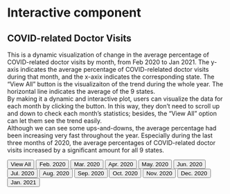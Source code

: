 # Interactive component
## COVID-related Doctor Visits

This is a dynamic visualization of change in the average percentage of COVID-related doctor visits by month, from Feb 2020 to Jan 2021. The y-axis indicates the average percentage of COVID-relelated doctor visits during that month, and the x-axix indicates the corresponding state. The "View All" button is the visualizaiton of the trend during the whole year. The horizontal line indicates the average of the 9 states.  
By making it a dynamic and interactive plot, users can visualize the data for each month by clicking the button. In this way, they don't need to scroll up and down to check each month's statistics; besides, the "View All" option can let them see the trend easily.  
Although we can see some ups-and-downs, the average percentage had been increasing very fast throughout the year. Especially during the last three months of 2020, the average percentages of COVID-related doctor visits increased by a significant amount for all 9 states.  


<script src="https://d3js.org/d3.v6.min.js"></script>

<button onclick="draw()">View All</button>
<button onclick="draw_graph(Feb)">Feb. 2020</button>
<button onclick="draw_graph(Mar)">Mar. 2020</button>
<button onclick="draw_graph(Apr)">Apr. 2020</button>
<button onclick="draw_graph(May)">May. 2020</button>
<button onclick="draw_graph(Jun)">Jun. 2020</button>
<button onclick="draw_graph(Jul)">Jul. 2020</button>
<button onclick="draw_graph(Aug)">Aug. 2020</button>
<button onclick="draw_graph(Sep)">Sep. 2020</button>
<button onclick="draw_graph(Oct)">Oct. 2020</button>
<button onclick="draw_graph(Nov)">Nov. 2020</button>
<button onclick="draw_graph(Dec)">Dec. 2020</button>
<button onclick="draw_graph(Jan)">Jan. 2021</button>

<div> <svg></svg> </div>
<div> <svg></svg> </div>

<script>

var Feb = [
   {state: "California", value: 4.911978/28},
   {state: "Colorado", value: 4.584743/28},
   {state: "Hawaii", value: 0.090302/28},
   {state: "Kansas", value: 1.718006/28},
   {state: "Missouri", value: 4.45724/28},
   {state: "New York", value: 7.087029/28},
   {state: "Texas", value: 5.480102/28},
   {state: "Virginia", value: 6.881053/28},
   {state: "Washington", value: 1.444013/28}
   
];

var Mar = [
   {state: "California", value: 27.189654/31},
   {state: "Colorado", value: 25.471162/31},
   {state: "Hawaii", value: 5.636526/31},
   {state: "Kansas", value: 11.989646/31},
   {state: "Missouri", value: 18.085835/31},
   {state: "New York", value: 61.611928/31},
   {state: "Texas", value: 25.637178/31},
   {state: "Virginia", value: 17.796065/31},
   {state: "Washington", value: 17.631186/31}
];

var Apr = [
   {state: "California", value: 87.261573/30},
   {state: "Colorado", value: 140.975956/30},
   {state: "Hawaii", value: 16.651112/30},
   {state: "Kansas", value: 47.864891/30},
   {state: "Missouri", value: 69.156867/30},
   {state: "New York", value: 340.808396/30},
   {state: "Texas", value: 72.296624/30},
   {state: "Virginia", value: 98.885782/30},
   {state: "Washington", value: 52.769612/30}
];

var May = [
   {state: "California", value: 106.07512/31},
   {state: "Colorado", value: 191.179056/31},
   {state: "Hawaii", value: 13.203001/31},
   {state: "Kansas", value: 41.960726/31},
   {state: "Missouri", value: 85.367832/31},
   {state: "New York", value: 468.542379/31},
   {state: "Texas", value: 87.633483/31},
   {state: "Virginia", value: 124.176575/31},
   {state: "Washington", value: 43.368969/31}
];

var Jun = [
   {state: "California", value: 125.174576/30},
   {state: "Colorado", value: 129.261618/30},
   {state: "Hawaii", value: 15.78409/30},
   {state: "Kansas", value: 57.807183/30},
   {state: "Missouri", value: 151.257491/30},
   {state: "New York", value: 188.128923/30},
   {state: "Texas", value: 223.446006/30},
   {state: "Virginia", value: 124.90202/30},
   {state: "Washington", value: 47.595383/30}
];

var Jul = [
   {state: "California", value: 237.110767/31},
   {state: "Colorado", value: 203.111977/31},
   {state: "Hawaii", value: 32.837678/31},
   {state: "Kansas", value: 139.009931/31},
   {state: "Missouri", value: 340.681952/31},
   {state: "New York", value: 224.235324/31},
   {state: "Texas", value: 361.351857/31},
   {state: "Virginia", value: 185.226694/31},
   {state: "Washington", value: 101.888888/31}
];

var Aug = [
   {state: "California", value: 178.172226/31},
   {state: "Colorado", value: 156.491966/31},
   {state: "Hawaii", value: 75.695594/31},
   {state: "Kansas", value: 104.515447/31},
   {state: "Missouri", value: 314.750352/31},
   {state: "New York", value: 299.277346/31},
   {state: "Texas", value: 188.746528/31},
   {state: "Virginia", value: 180.571618/31},
   {state: "Washington", value: 98.214082/31}
];

var Sep = [
   {state: "California", value: 149.455903/30},
   {state: "Colorado", value: 148.628463/30},
   {state: "Hawaii", value: 124.872849/30},
   {state: "Kansas", value: 130.58044/30},
   {state: "Missouri", value: 308.560611/30},
   {state: "New York", value: 299.186025/30},
   {state: "Texas", value: 168.02125/30},
   {state: "Virginia", value: 155.095897/30},
   {state: "Washington", value: 102.382745/30}
];

var Oct = [
   {state: "California", value: 185.847836/31},
   {state: "Colorado", value: 226.308697/31},
   {state: "Hawaii", value: 127.28611/31},
   {state: "Kansas", value: 184.267858/31},
   {state: "Missouri", value: 341.462707/31},
   {state: "New York", value: 372.813637/31},
   {state: "Texas", value: 255.386944/31},
   {state: "Virginia", value: 195.527509/31},
   {state: "Washington", value: 139.959937/31}
];

var Nov = [
   {state: "California", value: 420.900552/30},
   {state: "Colorado", value: 399.906982/30},
   {state: "Hawaii", value: 113.903075/30},
   {state: "Kansas", value: 348.994683/30},
   {state: "Missouri", value: 582.843621/30},
   {state: "New York", value: 605.573284/30},
   {state: "Texas", value: 437.775021/30},
   {state: "Virginia", value: 323.736034/30},
   {state: "Washington", value: 282.471332/30}
];

var Dec = [
   {state: "California", value: 650.322127/31},
   {state: "Colorado", value: 360.2109/31},
   {state: "Hawaii", value: 127.532846/31},
   {state: "Kansas", value: 388.977836/31},
   {state: "Missouri", value: 586.372943/31},
   {state: "New York", value: 740.584503/31},
   {state: "Texas", value: 588.7447/31},
   {state: "Virginia", value: 489.982801/31},
   {state: "Washington", value: 299.601257/31}
];

var Jan = [
   {state: "California", value: 450.33158/31},
   {state: "Colorado", value: 131.44109/31},
   {state: "Hawaii", value: 108.237603/31},
   {state: "Kansas", value: 227.594003/31},
   {state: "Missouri", value: 332.830723/31},
   {state: "New York", value: 454.840406/31},
   {state: "Texas", value: 433.430267/31},
   {state: "Virginia", value: 387.225547/31},
   {state: "Washington", value: 157.72949/31}
];

// margin
var mar = {left: 75, top: 35, right: 15, bottom: 35};
var height = 350 - mar.top - mar.bottom;
var width = 500 - mar.left - mar.right;
    

var svg = d3.select("svg")
    .attr("width", width + mar.left + mar.right)
    .attr("height", height + mar.top + mar.bottom)
  .append("g")
    .attr("transform",
          "translate(" + mar.left + "," + mar.top + ")");

var x = d3.scaleBand()
  .domain(Feb.map(function(d) { return d.state; }))
  .range([ 0, width ])
  .padding(0.25);
svg.append("g")
  .attr("transform", "translate(0," + height + ")")
  .call(d3.axisBottom(x));
  
var y = d3.scaleLinear()
  .domain([0, 25])
  .range([ height, 0]);
svg.append("g")
  .call(d3.axisLeft(y));
  
function draw_graph1(d) {
  
  var rec = svg.selectAll("rect")
    .data(d)

  rec.enter()
    .append("rect")
    .merge(rec)
    .transition()
    .duration(1500)
      .attr("x", d => x(d.state))
      .attr("y", d => y(d.value))
      .attr("width", x.bandwidth())
      .attr("height", d => height - y(d.value))
      .attr("fill", "lightblue")
  
}

function draw_graph2(d) {
  var data=0;
  
  for (let i = 0; i < d.length; i++) {
  data += 1/d.length*(d[i].value);
 }
 data = [data]
 
  svg.select("#myline")
   .remove()
    
    svg.append("line")   
    .style("stroke", "blue")
    .attr("id", "myline")
    .attr("x1", 0)    
    .attr("y1", y(data))     
    .attr("x2", mar.right+width)     
    .attr("y2", y(data));
}

function draw_graph(d) {
  draw_graph1(d);
  draw_graph2(d);
}

draw_graph(Feb)

function draw_Mar(){
  draw_graph2(Mar)
  var rec = svg.selectAll("rect").data(Mar)

  rec.enter()
    .append("rect")
    .merge(rec)
    .transition()
    .duration(1500)
      .attr("x", d => x(d.state))
      .attr("y", d => y(d.value))
      .attr("width", x.bandwidth())
      .attr("height", d => height - y(d.value))
      .attr("fill", "lightblue")
      .on('end',draw_Apr)
}
function draw_Apr(){
  draw_graph2(Apr)
  var rec = svg.selectAll("rect").data(Apr)

  rec.enter()
    .append("rect")
    .merge(rec)
    .transition()
    .duration(1500)
      .attr("x", d => x(d.state))
      .attr("y", d => y(d.value))
      .attr("width", x.bandwidth())
      .attr("height", d => height - y(d.value))
      .attr("fill", "lightblue")
      .on('end',draw_May)
}
function draw_May(){
  draw_graph2(May)
  var rec = svg.selectAll("rect").data(May)

  rec.enter()
    .append("rect")
    .merge(rec)
    .transition()
    .duration(1500)
      .attr("x", d => x(d.state))
      .attr("y", d => y(d.value))
      .attr("width", x.bandwidth())
      .attr("height", d => height - y(d.value))
      .attr("fill", "lightblue")
      .on('end',draw_Jun)
}
function draw_Jun(){
  draw_graph2(Jun)
  var rec = svg.selectAll("rect").data(Jun)

  rec.enter()
    .append("rect")
    .merge(rec)
    .transition()
    .duration(1500)
      .attr("x", d => x(d.state))
      .attr("y", d => y(d.value))
      .attr("width", x.bandwidth())
      .attr("height", d => height - y(d.value))
      .attr("fill", "lightblue")
      .on('end',draw_Jul)
}
function draw_Jul(){
  draw_graph2(Jul)
  var rec = svg.selectAll("rect").data(Jul)

  rec.enter()
    .append("rect")
    .merge(rec)
    .transition()
    .duration(1500)
      .attr("x", d => x(d.state))
      .attr("y", d => y(d.value))
      .attr("width", x.bandwidth())
      .attr("height", d => height - y(d.value))
      .attr("fill", "lightblue")
      .on('end',draw_Aug)
}
function draw_Aug(){
  draw_graph2(Aug)
  var rec = svg.selectAll("rect").data(Aug)

  rec.enter()
    .append("rect")
    .merge(rec)
    .transition()
    .duration(1500)
      .attr("x", d => x(d.state))
      .attr("y", d => y(d.value))
      .attr("width", x.bandwidth())
      .attr("height", d => height - y(d.value))
      .attr("fill", "lightblue")
      .on('end',draw_Sep)
}
function draw_Sep(){
  draw_graph2(Sep)
  var rec = svg.selectAll("rect").data(Sep)

  rec.enter()
    .append("rect")
    .merge(rec)
    .transition()
    .duration(1500)
      .attr("x", d => x(d.state))
      .attr("y", d => y(d.value))
      .attr("width", x.bandwidth())
      .attr("height", d => height - y(d.value))
      .attr("fill", "lightblue")
      .on('end',draw_Oct)
}
function draw_Oct(){
  draw_graph2(Oct)
  var rec = svg.selectAll("rect").data(Oct)

  rec.enter()
    .append("rect")
    .merge(rec)
    .transition()
    .duration(1500)
      .attr("x", d => x(d.state))
      .attr("y", d => y(d.value))
      .attr("width", x.bandwidth())
      .attr("height", d => height - y(d.value))
      .attr("fill", "lightblue")
      .on('end',draw_Nov)
}
function draw_Nov(){
  draw_graph2(Nov)
  var rec = svg.selectAll("rect").data(Nov)

  rec.enter()
    .append("rect")
    .merge(rec)
    .transition()
    .duration(1500)
      .attr("x", d => x(d.state))
      .attr("y", d => y(d.value))
      .attr("width", x.bandwidth())
      .attr("height", d => height - y(d.value))
      .attr("fill", "lightblue")
      .on('end',draw_Dec)
}
function draw_Dec(){
  draw_graph2(Dec)
  var rec = svg.selectAll("rect").data(Dec)

  rec.enter()
    .append("rect")
    .merge(rec)
    .transition()
    .duration(1500)
      .attr("x", d => x(d.state))
      .attr("y", d => y(d.value))
      .attr("width", x.bandwidth())
      .attr("height", d => height - y(d.value))
      .attr("fill", "lightblue")
      .on('end',draw_Jan)
}
function draw_Jan(){
  draw_graph2(Jan)
  var rec = svg.selectAll("rect").data(Jan)

  rec.enter()
    .append("rect")
    .merge(rec)
    .transition()
    .duration(1500)
      .attr("x", d => x(d.state))
      .attr("y", d => y(d.value))
      .attr("width", x.bandwidth())
      .attr("height", d => height - y(d.value))
      .attr("fill", "lightblue")
}

function draw(){
  draw_graph2(Feb)
  var rec = svg.selectAll("rect").data(Feb)

  rec.enter()
    .append("rect")
    .merge(rec)
    .transition()
    .duration(1500)
      .attr("x", d => x(d.state))
      .attr("y", d => y(d.value))
      .attr("width", x.bandwidth())
      .attr("height", d => height - y(d.value))
      .attr("fill", "lightblue")
      .on('end',draw_Mar)
  
  
}

draw_graph(Feb)

</script>